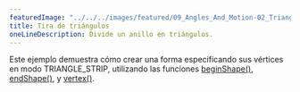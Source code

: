 ---
featuredImage: "../../../images/featured/09_Angles_And_Motion-02_Triangle_Strip-thumbnail.png"
title: Tira de triángulos
oneLineDescription: Divide un anillo en triángulos.
---

Este ejemplo demuestra cómo crear una forma especificando sus vértices en modo TRIANGLE_STRIP, utilizando las funciones 
<a href="/reference/#/p5/beginShape/">beginShape()</a>, 
<a href="/reference/#/p5/endShape/">endShape()</a>, y 
<a href="/reference/#/p5/vertex/">vertex()</a>.